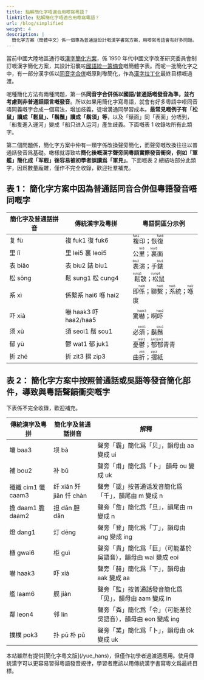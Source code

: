 ```yaml
---
title: 點解簡化字唔適合用嚟寫粵語？
linkTitle: 點解簡化字唔適合用嚟寫粵語？
url: /blog/simplified
weight: 4
description: |
  簡化字方案（簡體中文）係一個專為普通話設計嘅漢字書寫方案，用嚟寫粵語會有好多問題。
---
```



當前中國大陸地區通行嘅[漢字簡化方案](https://zh.wikipedia.org/zh-hant/%E6%B1%89%E5%AD%97%E7%AE%80%E5%8C%96%E6%96%B9%E6%A1%88)，係 1950 年代中國文字改革研究委員會制訂嘅漢字簡化方案，其設計沿襲咗[國語統一籌備會](https://zh.wikipedia.org/wiki/%E6%95%99%E8%82%B2%E9%83%A8%E5%9C%8B%E8%AA%9E%E6%8E%A8%E8%A1%8C%E5%A7%94%E5%93%A1%E6%9C%83)嘅簡體字表。而呢一批簡化字之中，有一部分漢字係以[同音字合併](https://zh.wikipedia.org/wiki/%E5%90%8C%E9%9F%B3%E6%B1%89%E5%AD%97%E4%B9%A6%E5%86%99%E8%A7%84%E5%88%99)嘅原則嚟簡化，作為[漢字拉丁化](https://zh.wikipedia.org/wiki/%E6%B1%89%E5%AD%97%E6%8B%89%E4%B8%81%E5%8C%96%E8%BF%90%E5%8A%A8)最終目標嘅過渡。

呢種簡化方法有兩種問題，第一係**同音字合併係以國語/普通話嘅發音為準，並冇考慮到非普通話語言嘅發音**。所以如果用簡化字寫粵語，就會有好多粵語中唔同音唔同義嘅字合成一個寫法，增加歧義，徒增溝通同學習成本。**最常見嘅例子有「松鼠」讀成「鬆鼠」、「鬍鬚」讀成「鬍須」等**，以及「錶面」同「表面」分唔到，「船隻進入運河」變成「船只进入运河」產生歧義。下面嘅表 1 收錄咗所有此類字。

第二個問題係，簡化字方案中仲有一類字係改換聲旁簡化，而聲旁嘅改換往往以普通話發音爲基礎。噉樣就導致咗**簡化後嘅漢字聲旁同粵語實際發音衝突，例如「軍艦」簡化成「军舰」後容易被初學者誤讀爲「軍見」**。下面嘅表 2 總結咗部分此類字，因爲數量龐雜，僅作不完全收錄，歡迎社羣補充。

## 表 1： 簡化字方案中因為普通話同音合併但粵語發音唔同嘅字

| 簡化字及普通話拼音 | 傳統漢字及粵拼               | 粵語詞區分示例                                                                                                                 |
| ------------------ | ---------------------------- | ------------------------------------------------------------------------------------------------------------------------------ |
| 复 fù              | 複 fuk1 復 fuk6              | <ruby>複<rt>fuk1</rt></ruby>印；恢<ruby>復<rt>fuk6</rt></ruby>                                                                 |
| 里 lǐ              | 里 lei5 裏 leoi5             | 公<ruby>里<rt>lei5</rt></ruby>；<ruby>裏<rt>leoi5</rt></ruby>面                                                                |
| 表 biǎo            | 表 biu2 錶 biu1              | <ruby>表<rt>biu2</rt></ruby>演；手<ruby>錶<rt>biu1</rt></ruby>                                                                 |
| 松 sōng            | 鬆 sung1 松 cung4            | <ruby>鬆<rt>sung1</rt></ruby>散；<ruby>松<rt>cung4</rt></ruby>鼠                                                               |
| 系 xì              | 係繫系 hai6 喺 hai2          | 即<ruby>係<rt>hai6</rt></ruby>；聯<ruby>繫<rt>hai6</rt></ruby>；<ruby>系<rt>hai6</rt></ruby>統；<ruby>喺<rt>hai2</rt></ruby>度 |
| 吓 xià             | 嚇 haak3 吓 haa2/haa5        | 驚<ruby>嚇<rt>haak3</rt></ruby>；啊<ruby>吓<rt>haa2</rt></ruby>                                                                |
| 须 xū              | 須 seoi1 鬚 sou1             | 必<ruby>須<rt>seoi1</rt></ruby>；鬍<ruby>鬚<rt>sou1</rt></ruby>                                                                |
| 郁 yù              | 鬱 wat1 郁 juk1              | 憂<ruby>鬱<rt>wat1</rt></ruby>；<ruby>郁<rt>juk1</rt></ruby><ruby>郁<rt>juk1</rt></ruby>青青                                   |
| 折 zhé             | 折 zit3 摺 zip3              | 曲<ruby>折<rt>zit3</rt></ruby>；<ruby>摺<rt>zip3</rt></ruby>紙                                                                 |

## 表 2： 簡化字方案中按照普通話或吳語等發音簡化部件，導致與粵語聲韻衝突嘅字

下表係不完全收錄，歡迎補充。

| 傳統漢字及粵拼     | 簡化字及普通話拼音      | 解釋                                                   |
| ------------------ | ----------------------- | ------------------------------------------------------ |
| 壩 baa3            | 坝 bà                   | 聲旁「霸」簡化爲「贝」，韻母由 aa 變成 ui              |
| 補 bou2            | 补 bǔ                   | 聲旁「甫」簡化爲「卜」 韻母 ou 變成 uk                 |
| 殲纖 cim1 懺 caam3 | 纤 xiān 歼 jiān 忏 chàn | 聲旁「韱」按普通话发音簡化爲「千」，韻尾由 m 變成 n    |
| 擔 daam1 膽 daam2  | 担 dān 胆 dǎn           | 聲旁「詹」簡化爲「旦」，韻尾由 m 變成 n                |
| 燈 dang1           | 灯 dēng                 | 聲旁「登」簡化爲「丁」，韻母由 ang 變成 ing            |
| 櫃 gwai6           | 柜 guì                  | 聲旁「貴」簡化爲「巨」（可能基於吳語音），韻母由 wai 變成 eoi            |
| 嚇 haak3           | 吓 xià                  | 聲旁「赫」簡化爲「下」，韻母由 aak 變成 aa             |
| 艦 laam6           | 舰 jiàn                 | 聲旁「監」按普通話發音簡化爲「见」，韻母由 aam 變成 in |
| 鄰 leon4           | 邻 lín                  | 聲旁「粦」簡化爲「令」（可能基於吳語音），韻母由 eon 變成 ing              |
| 撲樸 pok3          | 扑 pū 朴 pǔ             | 聲旁「菐」簡化爲「卜」，韻母由 ok 變成 uk              |

<Alert title="本站簡體字版">
  本站雖然有提供[簡化字粵文版](/yue_hans)，但僅作初學者過渡適應用。使用傳統漢字可以更容易習得粵語發音規律，學習者應該以用傳統漢字書寫粵文爲最終目標。
</Alert>
